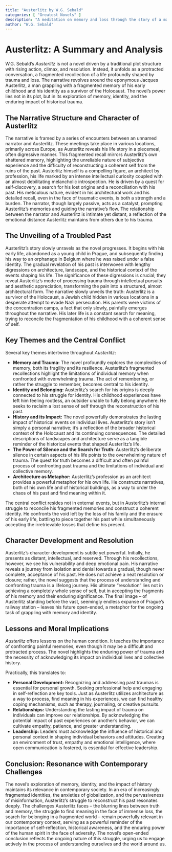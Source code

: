 ```yaml
---
title: "Austerlitz by W.G. Sebald"
categories: [ "Greatest Novels" ]
description: "A meditation on memory and loss through the story of a man discovering his Jewish heritage."
author: "W.G. Sebald"
---
```

# Austerlitz: A Summary and Analysis

W.G. Sebald's *Austerlitz* is not a novel driven by a traditional plot structure with rising action, climax, and resolution. Instead, it unfolds as a protracted conversation, a fragmented recollection of a life profoundly shaped by trauma and loss.  The narrative revolves around the eponymous Jacques Austerlitz, a man grappling with a fragmented memory of his early childhood and his identity as a survivor of the Holocaust.  The novel's power lies not in its plot, but in its exploration of memory, identity, and the enduring impact of historical trauma.

## The Narrative Structure and Character of Austerlitz

The narrative is framed by a series of encounters between an unnamed narrator and Austerlitz.  These meetings take place in various locations, primarily across Europe, as Austerlitz reveals his life story in a piecemeal, often digressive manner. This fragmented recall mirrors Austerlitz's own shattered memory, highlighting the unreliable nature of subjective experience and the difficulty of reconstructing a coherent self from the ruins of the past.  Austerlitz himself is a compelling figure, an architect by profession, his life marked by an intense intellectual curiosity coupled with an almost debilitating melancholic introspection. He is driven by a quest for self-discovery, a search for his lost origins and a reconciliation with his past.  His meticulous nature, evident in his architectural work and his detailed recall, even in the face of traumatic events, is both a strength and a burden.  The narrator, though largely passive, acts as a catalyst, prompting Austerlitz's memories and guiding the narrative's flow. The relationship between the narrator and Austerlitz is intimate yet distant, a reflection of the emotional distance Austerlitz maintains from others due to his trauma.

## The Unveiling of a Troubled Past

Austerlitz's story slowly unravels as the novel progresses. It begins with his early life, abandoned as a young child in Prague, and subsequently finding his way to an orphanage in Belgium where he was raised under a false identity. The gradual revelation of his past is interwoven with lengthy digressions on architecture, landscape, and the historical context of the events shaping his life. The significance of these digressions is crucial; they reveal Austerlitz's mode of processing trauma through intellectual pursuits and aesthetic appreciation, transforming the pain into a structured, almost architectural form. The narrative slowly unveils the truth: Austerlitz is a survivor of the Holocaust, a Jewish child hidden in various locations in a desperate attempt to evade Nazi persecution. His parents were victims of the concentration camps, a fact that only slowly, painfully emerges throughout the narrative. His later life is a constant search for meaning, trying to reconcile the fragmentation of his childhood with a coherent sense of self.


## Key Themes and the Central Conflict

Several key themes intertwine throughout *Austerlitz*:

* **Memory and Trauma:**  The novel profoundly explores the complexities of memory, both its fragility and its resilience. Austerlitz's fragmented recollections highlight the limitations of individual memory when confronted with overwhelming trauma. The act of remembering, or rather the struggle to remember, becomes central to his identity.
* **Identity and Belonging:** Austerlitz's search for his origins is deeply connected to his struggle for identity.  His childhood experiences have left him feeling rootless, an outsider unable to fully belong anywhere.  He seeks to reclaim a lost sense of self through the reconstruction of his past.
* **History and its Impact:** The novel powerfully demonstrates the lasting impact of historical events on individual lives. Austerlitz's story isn't simply a personal narrative; it's a reflection of the broader historical context of the Holocaust and its continuing consequences. The detailed descriptions of landscapes and architecture serve as a tangible reminder of the historical events that shaped Austerlitz's life.
* **The Power of Silence and the Search for Truth:** Austerlitz's deliberate silence in certain aspects of his life points to the overwhelming nature of trauma. The quest for truth becomes a difficult and often painful process of confronting past trauma and the limitations of individual and collective memory.  
* **Architecture as Metaphor:** Austerlitz's profession as an architect provides a powerful metaphor for his own life. He constructs narratives, both of his own life and of historical buildings, as a way to order the chaos of his past and find meaning within it.


The central conflict resides not in external events, but in Austerlitz's internal struggle to reconcile his fragmented memories and construct a coherent identity. He confronts the void left by the loss of his family and the erasure of his early life, battling to piece together his past while simultaneously accepting the irretrievable losses that define his present.


## Character Development and Resolution

Austerlitz's character development is subtle yet powerful. Initially, he presents as distant, intellectual, and reserved.  Through his recollections, however, we see his vulnerability and deep emotional pain.  His narrative reveals a journey from isolation and denial towards a gradual, though never complete, acceptance of his past.  He does not achieve a neat resolution or closure; rather, the novel suggests that the process of understanding and confronting trauma is a lifelong journey.  His ultimate "resolution" lies not in achieving a completely whole sense of self, but in accepting the fragments of his memory and their enduring significance.  The final image – of Austerlitz standing before the vast, seemingly endless expanse of Prague's railway station – leaves his future open-ended, a metaphor for the ongoing task of grappling with memory and identity.


## Lessons and Moral Implications

*Austerlitz* offers lessons on the human condition. It teaches the importance of confronting painful memories, even though it may be a difficult and protracted process. The novel highlights the enduring power of trauma and the necessity of acknowledging its impact on individual lives and collective history.


Practically, this translates to:

* **Personal Development:** Recognizing and addressing past traumas is essential for personal growth. Seeking professional help and engaging in self-reflection are key tools.  Just as Austerlitz utilizes architecture as a way to process, find meaning in his experiences, we can find healthy coping mechanisms, such as therapy, journaling, or creative pursuits.
* **Relationships:** Understanding the lasting impact of trauma on individuals can improve our relationships. By acknowledging the potential impact of past experiences on another's behavior, we can cultivate empathy, patience, and greater understanding.
* **Leadership:** Leaders must acknowledge the influence of historical and personal context in shaping individual behaviors and attitudes.  Creating an environment of trust, empathy and emotional intelligence, where open communication is fostered, is essential for effective leadership.

## Conclusion: Resonance with Contemporary Challenges

The novel's exploration of memory, identity, and the impact of history maintains its relevance in contemporary society. In an era of increasingly fragmented identities, the anxieties of globalization, and the pervasiveness of misinformation, Austerlitz's struggle to reconstruct his past resonates deeply. The challenges Austerlitz faces – the blurring lines between truth and memory, the struggle to find meaning in the face of immense loss, the search for belonging in a fragmented world – remain powerfully relevant in our contemporary context, serving as a powerful reminder of the importance of self-reflection, historical awareness, and the enduring power of the human spirit in the face of adversity. The novel’s open-ended conclusion reflects the ongoing nature of this struggle, urging us to engage actively in the process of understanding ourselves and the world around us.

